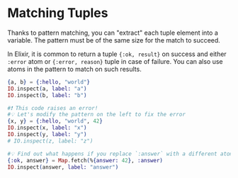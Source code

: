 
# Matching Tuples

Thanks to pattern matching, you can "extract" each tuple element into a variable.
The pattern must be of the same size for the match to succeed.

In Elixir, it is common to return a tuple `{:ok, result}` on success and either `:error` atom
or `{:error, reason}` tuple in case of failure.
You can also use atoms in the pattern to match on such results.

<EditorCode>

```elixir
{a, b} = {:hello, "world"}
IO.inspect(a, label: "a")
IO.inspect(b, label: "b")

#❗️ This code raises an error!
#💡 Let's modify the pattern on the left to fix the error
{x, y} = {:hello, "world", 42}
IO.inspect(x, label: "x")
IO.inspect(y, label: "y")
# IO.inspect(z, label: "z")

#💡 Find out what happens if you replace `:answer` with a different atom
{:ok, answer} = Map.fetch(%{answer: 42}, :answer)
IO.inspect(answer, label: "answer")
```

</EditorCode>
